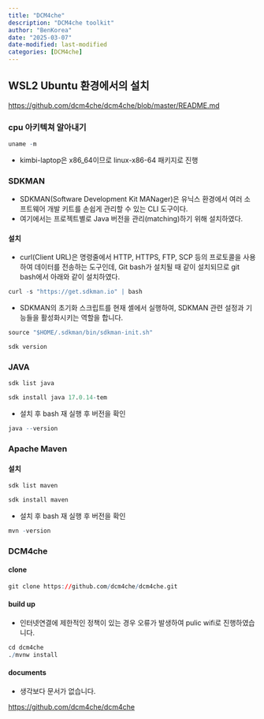 ```yaml
---
title: "DCM4che"
description: "DCM4che toolkit"
author: "BenKorea"
date: "2025-03-07"
date-modified: last-modified
categories: [DCM4che]
---
```


## WSL2 Ubuntu 환경에서의 설치

<https://github.com/dcm4che/dcm4che/blob/master/README.md>

### cpu 아키텍쳐 알아내기

```r
uname -m
```

-   kimbi-laptop은 x86_64이므로 linux-x86-64 패키지로 진행

### SDKMAN

-   SDKMAN(Software Development Kit MANager)은 유닉스 환경에서 여러 소프트웨어 개발 키트를 손쉽게 관리할 수 있는 CLI 도구이다.
-   여기에서는 프로젝트별로 Java 버전을 관리(matching)하기 위해 설치하였다.

#### 설치

-   curl(Client URL)은 명령줄에서 HTTP, HTTPS, FTP, SCP 등의 프로토콜을 사용하여 데이터를 전송하는 도구인데, Git bash가 설치될 때 같이 설치되므로 git bash에서 아래와 같이 설치하였다.

```r
curl -s "https://get.sdkman.io" | bash
```

-   SDKMAN의 초기화 스크립트를 현재 셸에서 실행하여, SDKMAN 관련 설정과 기능들을 활성화시키는 역할을 합니다.

```r
source "$HOME/.sdkman/bin/sdkman-init.sh"
```

```r
sdk version
```

### JAVA

```r
sdk list java
```

```r
sdk install java 17.0.14-tem
```

-   설치 후 bash 재 실행 후 버전을 확인

```r
java --version
```

### Apache Maven

#### 설치

```r
sdk list maven
```

```r
sdk install maven
```

-   설치 후 bash 재 실행 후 버전을 확인

```r
mvn -version
```

### DCM4che

#### clone

```r
git clone https://github.com/dcm4che/dcm4che.git
```

#### build up

-   인터넷연결에 제한적인 정책이 있는 경우 오류가 발생하여 pulic wifi로 진행하였습니다.

```r
cd dcm4che
./mvnw install
```

#### documents

-   생각보다 문서가 없습니다.

<https://github.com/dcm4che/dcm4che>
